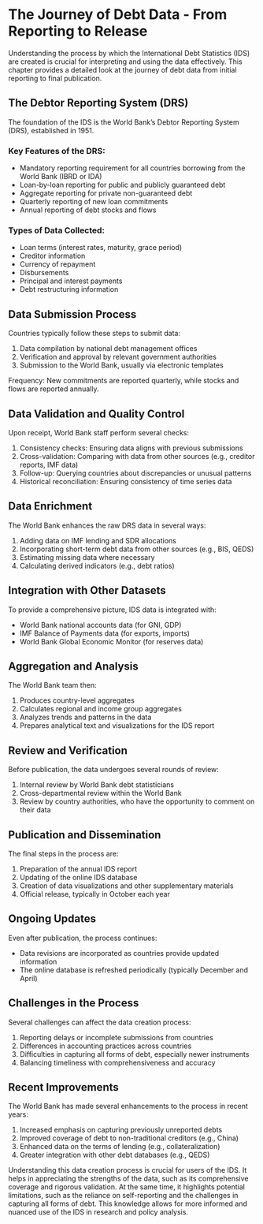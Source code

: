 # The Journey of Debt Data - From Reporting to Release

Understanding the process by which the International Debt Statistics (IDS) are created is crucial for interpreting and using the data effectively. This chapter provides a detailed look at the journey of debt data from initial reporting to final publication.

## The Debtor Reporting System (DRS)

The foundation of the IDS is the World Bank's Debtor Reporting System (DRS), established in 1951.

### Key Features of the DRS:

-   Mandatory reporting requirement for all countries borrowing from the World Bank (IBRD or IDA)
-   Loan-by-loan reporting for public and publicly guaranteed debt
-   Aggregate reporting for private non-guaranteed debt
-   Quarterly reporting of new loan commitments
-   Annual reporting of debt stocks and flows

### Types of Data Collected:

-   Loan terms (interest rates, maturity, grace period)
-   Creditor information
-   Currency of repayment
-   Disbursements
-   Principal and interest payments
-   Debt restructuring information

## Data Submission Process

Countries typically follow these steps to submit data:

1.  Data compilation by national debt management offices
2.  Verification and approval by relevant government authorities
3.  Submission to the World Bank, usually via electronic templates

Frequency: New commitments are reported quarterly, while stocks and flows are reported annually.

## Data Validation and Quality Control

Upon receipt, World Bank staff perform several checks:

1.  Consistency checks: Ensuring data aligns with previous submissions
2.  Cross-validation: Comparing with data from other sources (e.g., creditor reports, IMF data)
3.  Follow-up: Querying countries about discrepancies or unusual patterns
4.  Historical reconciliation: Ensuring consistency of time series data

## Data Enrichment

The World Bank enhances the raw DRS data in several ways:

1.  Adding data on IMF lending and SDR allocations
2.  Incorporating short-term debt data from other sources (e.g., BIS, QEDS)
3.  Estimating missing data where necessary
4.  Calculating derived indicators (e.g., debt ratios)

## Integration with Other Datasets

To provide a comprehensive picture, IDS data is integrated with:

-   World Bank national accounts data (for GNI, GDP)
-   IMF Balance of Payments data (for exports, imports)
-   World Bank Global Economic Monitor (for reserves data)

## Aggregation and Analysis

The World Bank team then:

1.  Produces country-level aggregates
2.  Calculates regional and income group aggregates
3.  Analyzes trends and patterns in the data
4.  Prepares analytical text and visualizations for the IDS report

## Review and Verification

Before publication, the data undergoes several rounds of review:

1.  Internal review by World Bank debt statisticians
2.  Cross-departmental review within the World Bank
3.  Review by country authorities, who have the opportunity to comment on their data

## Publication and Dissemination

The final steps in the process are:

1.  Preparation of the annual IDS report
2.  Updating of the online IDS database
3.  Creation of data visualizations and other supplementary materials
4.  Official release, typically in October each year

## Ongoing Updates

Even after publication, the process continues:

-   Data revisions are incorporated as countries provide updated information
-   The online database is refreshed periodically (typically December and April)

## Challenges in the Process

Several challenges can affect the data creation process:

1.  Reporting delays or incomplete submissions from countries
2.  Differences in accounting practices across countries
3.  Difficulties in capturing all forms of debt, especially newer instruments
4.  Balancing timeliness with comprehensiveness and accuracy

## Recent Improvements

The World Bank has made several enhancements to the process in recent years:

1.  Increased emphasis on capturing previously unreported debts
2.  Improved coverage of debt to non-traditional creditors (e.g., China)
3.  Enhanced data on the terms of lending (e.g., collateralization)
4.  Greater integration with other debt databases (e.g., QEDS)

Understanding this data creation process is crucial for users of the IDS. It helps in appreciating the strengths of the data, such as its comprehensive coverage and rigorous validation. At the same time, it highlights potential limitations, such as the reliance on self-reporting and the challenges in capturing all forms of debt. This knowledge allows for more informed and nuanced use of the IDS in research and policy analysis.
